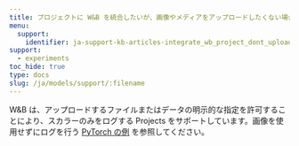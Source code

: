 ```yaml
---
title: プロジェクトに W&B を統合したいが、画像やメディアをアップロードしたくない場合はどうすればいいですか？
menu:
  support:
    identifier: ja-support-kb-articles-integrate_wb_project_dont_upload_any_images_media
support:
  - experiments
toc_hide: true
type: docs
slug: /ja/models/support/:filename
---
```

W&B は、アップロードするファイルまたはデータの明示的な指定を許可することにより、スカラーのみをログする Projects をサポートしています。画像を使用せずにログを行う [PyTorch の例](http://wandb.me/pytorch-colab) を参照してください。